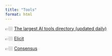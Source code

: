 ```yaml
---
title: "Tools"
format: html
---
```


👉🏼 [The largest AI tools directory (updated daily)](https://www.futurepedia.io/)

👉🏼 [Elicit](https://www.elicit.org/)

👉🏼 [Consensus](consensus.app)